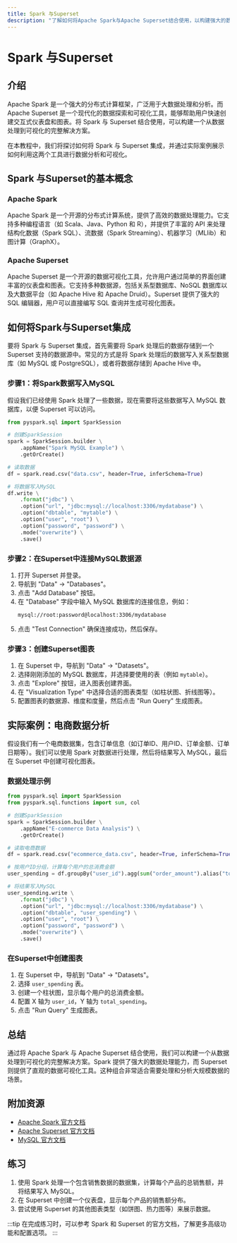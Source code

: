 ```yaml
---
title: Spark 与Superset
description: "了解如何将Apache Spark与Apache Superset结合使用，以构建强大的数据分析和可视化解决方案。本文适合初学者，涵盖基本概念、代码示例和实际应用场景。"
---
```


# Spark 与Superset

## 介绍

Apache Spark 是一个强大的分布式计算框架，广泛用于大数据处理和分析。而 Apache Superset 是一个现代化的数据探索和可视化工具，能够帮助用户快速创建交互式仪表盘和图表。将 Spark 与 Superset 结合使用，可以构建一个从数据处理到可视化的完整解决方案。

在本教程中，我们将探讨如何将 Spark 与 Superset 集成，并通过实际案例展示如何利用这两个工具进行数据分析和可视化。

## Spark 与Superset的基本概念

### Apache Spark

Apache Spark 是一个开源的分布式计算系统，提供了高效的数据处理能力。它支持多种编程语言（如 Scala、Java、Python 和 R），并提供了丰富的 API 来处理结构化数据（Spark SQL）、流数据（Spark Streaming）、机器学习（MLlib）和图计算（GraphX）。

### Apache Superset

Apache Superset 是一个开源的数据可视化工具，允许用户通过简单的界面创建丰富的仪表盘和图表。它支持多种数据源，包括关系型数据库、NoSQL 数据库以及大数据平台（如 Apache Hive 和 Apache Druid）。Superset 提供了强大的 SQL 编辑器，用户可以直接编写 SQL 查询并生成可视化图表。

## 如何将Spark与Superset集成

要将 Spark 与 Superset 集成，首先需要将 Spark 处理后的数据存储到一个 Superset 支持的数据源中。常见的方式是将 Spark 处理后的数据写入关系型数据库（如 MySQL 或 PostgreSQL），或者将数据存储到 Apache Hive 中。

### 步骤1：将Spark数据写入MySQL

假设我们已经使用 Spark 处理了一些数据，现在需要将这些数据写入 MySQL 数据库，以便 Superset 可以访问。

```python
from pyspark.sql import SparkSession

# 创建SparkSession
spark = SparkSession.builder \
    .appName("Spark MySQL Example") \
    .getOrCreate()

# 读取数据
df = spark.read.csv("data.csv", header=True, inferSchema=True)

# 将数据写入MySQL
df.write \
    .format("jdbc") \
    .option("url", "jdbc:mysql://localhost:3306/mydatabase") \
    .option("dbtable", "mytable") \
    .option("user", "root") \
    .option("password", "password") \
    .mode("overwrite") \
    .save()
```

### 步骤2：在Superset中连接MySQL数据源

1. 打开 Superset 并登录。
2. 导航到 "Data" -> "Databases"。
3. 点击 "Add Database" 按钮。
4. 在 "Database" 字段中输入 MySQL 数据库的连接信息，例如：
   ```
   mysql://root:password@localhost:3306/mydatabase
   ```
5. 点击 "Test Connection" 确保连接成功，然后保存。

### 步骤3：创建Superset图表

1. 在 Superset 中，导航到 "Data" -> "Datasets"。
2. 选择刚刚添加的 MySQL 数据库，并选择要使用的表（例如 `mytable`）。
3. 点击 "Explore" 按钮，进入图表创建界面。
4. 在 "Visualization Type" 中选择合适的图表类型（如柱状图、折线图等）。
5. 配置图表的数据源、维度和度量，然后点击 "Run Query" 生成图表。

## 实际案例：电商数据分析

假设我们有一个电商数据集，包含订单信息（如订单ID、用户ID、订单金额、订单日期等）。我们可以使用 Spark 对数据进行处理，然后将结果写入 MySQL，最后在 Superset 中创建可视化图表。

### 数据处理示例

```python
from pyspark.sql import SparkSession
from pyspark.sql.functions import sum, col

# 创建SparkSession
spark = SparkSession.builder \
    .appName("E-commerce Data Analysis") \
    .getOrCreate()

# 读取电商数据
df = spark.read.csv("ecommerce_data.csv", header=True, inferSchema=True)

# 按用户ID分组，计算每个用户的总消费金额
user_spending = df.groupBy("user_id").agg(sum("order_amount").alias("total_spending"))

# 将结果写入MySQL
user_spending.write \
    .format("jdbc") \
    .option("url", "jdbc:mysql://localhost:3306/mydatabase") \
    .option("dbtable", "user_spending") \
    .option("user", "root") \
    .option("password", "password") \
    .mode("overwrite") \
    .save()
```

### 在Superset中创建图表

1. 在 Superset 中，导航到 "Data" -> "Datasets"。
2. 选择 `user_spending` 表。
3. 创建一个柱状图，显示每个用户的总消费金额。
4. 配置 X 轴为 `user_id`，Y 轴为 `total_spending`。
5. 点击 "Run Query" 生成图表。

## 总结

通过将 Apache Spark 与 Apache Superset 结合使用，我们可以构建一个从数据处理到可视化的完整解决方案。Spark 提供了强大的数据处理能力，而 Superset 则提供了直观的数据可视化工具。这种组合非常适合需要处理和分析大规模数据的场景。

## 附加资源

- [Apache Spark 官方文档](https://spark.apache.org/docs/latest/)
- [Apache Superset 官方文档](https://superset.apache.org/docs/)
- [MySQL 官方文档](https://dev.mysql.com/doc/)

## 练习

1. 使用 Spark 处理一个包含销售数据的数据集，计算每个产品的总销售额，并将结果写入 MySQL。
2. 在 Superset 中创建一个仪表盘，显示每个产品的销售额分布。
3. 尝试使用 Superset 的其他图表类型（如饼图、热力图等）来展示数据。

:::tip
在完成练习时，可以参考 Spark 和 Superset 的官方文档，了解更多高级功能和配置选项。
:::